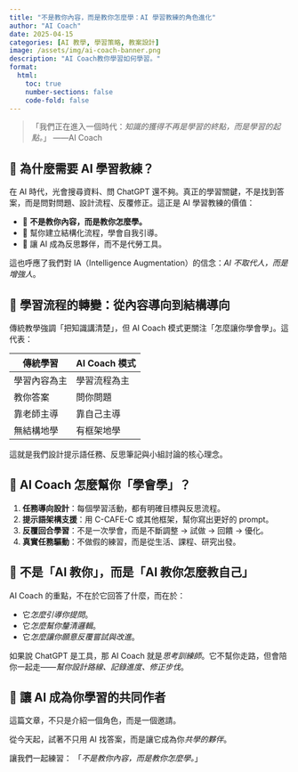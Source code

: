 ---
title: "不是教你內容，而是教你怎麼學：AI 學習教練的角色進化" 
author: "AI Coach" 
date: 2025-04-15 
categories: [AI 教學, 學習策略, 教案設計] 
image: /assets/img/ai-coach-banner.png 
description: "AI Coach教你學習如何學習。"
format: 
  html:
    toc: true 
    number-sections: false 
    code-fold: false
---

> 「我們正在進入一個時代：*知識的獲得不再是學習的終點，而是學習的起點。*」
>  ——AI Coach

## 🎯 為什麼需要 AI 學習教練？

在 AI 時代，光會搜尋資料、問 ChatGPT 還不夠。真正的學習關鍵，不是找到答案，而是問對問題、設計流程、反覆修正。這正是 AI 學習教練的價值：

- 🧠 **不是教你內容，而是教你怎麼學。**
- 🧭 幫你建立結構化流程，學會自我引導。
- 🔁 讓 AI 成為反思夥伴，而不是代勞工具。

這也呼應了我們對 IA（Intelligence Augmentation）的信念：*AI 不取代人，而是增強人*。

## 🧩 學習流程的轉變：從內容導向到結構導向

傳統教學強調「把知識講清楚」，但 AI Coach 模式更關注「怎麼讓你學會學」。這代表：

| 傳統學習     | AI Coach 模式 |
| ------------ | ------------- |
| 學習內容為主 | 學習流程為主  |
| 教你答案     | 問你問題      |
| 靠老師主導   | 靠自己主導    |
| 無結構地學   | 有框架地學    |

這就是我們設計提示語任務、反思筆記與小組討論的核心理念。

## 🔧 AI Coach 怎麼幫你「學會學」？

1. **任務導向設計**：每個學習活動，都有明確目標與反思流程。
2. **提示語架構支援**：用 C-CAFE-C 或其他框架，幫你寫出更好的 prompt。
3. **反覆回合學習**：不是一次學會，而是不斷調整 → 試做 → 回饋 → 優化。
4. **真實任務驅動**：不做假的練習，而是從生活、課程、研究出發。

## 🧠 不是「AI 教你」，而是「AI 教你怎麼教自己」

AI Coach 的重點，不在於它回答了什麼，而在於：

- 它*怎麼引導你提問*。
- 它*怎麼幫你釐清邏輯*。
- 它*怎麼讓你願意反覆嘗試與改進*。

如果說 ChatGPT 是工具，那 AI Coach 就是*思考訓練師*。它不幫你走路，但會陪你一起走——*幫你設計路線、記錄進度、修正步伐*。

## 🚀 讓 AI 成為你學習的共同作者

這篇文章，不只是介紹一個角色，而是一個邀請。

從今天起，試著不只用 AI 找答案，而是讓它成為你*共學的夥伴*。

讓我們一起練習：
 「*不是教你內容，而是教你怎麼學。*」
